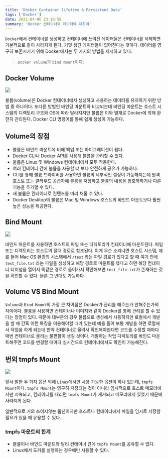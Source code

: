 ```yaml
---
title: 'Docker Container lifetime & Persistent Data'
tags: ['Docker']
date: 2021-04-06 23:19:58
summary: 'Docker 컨테이너와 데이터에 대하여'
---
```


`Docker`에서 컨테이너를 생성하고 컨테이너에 쓰여진 데이터들은 컨테이너를 삭제하면 기본적으로 같이 사라지게 된다. 기껏 생긴 데이터들이 없어진다는 것이다. 데이터를 영구히 보존시키기 위해 Docker에서는 두 가지의 방법을 제시하고 있다.

> `Docker Volume`과 `bind mount`이다.

## Docker Volume

![](/image/docker-types-of-mounts-volume.png)

불륨(volume)은 Docker 컨테이너에서 생성하고 사용하는 데이터를 유지하기 위한 방법 중 하나이다. 또다른 방법인 바인딩 마운트와 비교되는데 바인딩 마운트는
호스트 시스템의 디렉토리 구조와 OS에 따라 달라지지만 불륨은 이와 별개로 Docker에 의해 완전히 관리된다. Docker CLI 명령어를 통해 쉽게 생성이 가능하다.

## Volume의 장점

- 불륨은 바인드 마운트에 비해 백업 또는 마이그레이션이 쉽다.
- Docker CLI나 Docker API를 사용해 불륨을 관리할 수 있다.
- 불륨은 Linux 및 Windows 컨테이너에서 모두 작동한다.
- 여러 컨테이너 간에 불륨을 사용할 떄 보다 안전하게 공유가 가능하다.
- CLI를 통해 불륨 드라이버를 사용하면 불륨의 세부적인 설정이 가능해지는데 원격 호스트 또는 클라우드 공급자에 불륨을 저장하고 불륨의 내용을 암호화하거나 다른 기능을 추가할 수 있다.
- 새 불륨은 컨테이너로 컨텐츠를 미리 채울 수 있다.
- Docker Desktop의 불륨은 Mac 및 Windows 호스트의 바인드 마운트보다 훨씬 높은 성능을 제공한다.

## Bind Mount

![](/image/docker-types-of-mounts-bind.png)

바인드 마운트를 사용하면 호스트의 파일 또는 디렉토리가 컨테이너에 마운트된다. 파일 또는 디렉토리는 호스트의 절대 경로로 참조된다. 이게 무슨 소리냐면 호스트 시스템, 예를 들어 Mac OS 환경의 시스템에서 `/test` 라는 파일 경로가 있다고 할 때 여기 안에 `test_file.txt` 라는 파일을 생성하고 해당 경로로 마운트를 했다고 하면 해당 컨테이너 터미널을 열어서 똑같은 경로로 들어가서 확인해보면 `test_file.txt`가 존재하는 것을 확인할 수 있다. 물론 그 반대도 가능하다.

## Volume VS Bind Mount

`Volume`과 `Bind Mount`의 가장 큰 차이점은 Docker가 관리를 해주는가 안해주는가의 차이이다. 불륨을 사용하면 컨테이너나 이미지와 같이 Docker를 통해 관리를 할 수 있다는 장점이 있다. 때문에 대부분의 경우 불륨으로 생성해서 사용하지만 로컬에서 개발을 할 때 간혹 이런 특징을 이용해야할 때가 있는데 예를 들어 보통 개발을 하면 로컬에서 작업을 하게 되는데 만약 컨테이너로 올려서 확인해야한다면 코드를 수정할 때마다 매번 컨테이너로 올리는 불편함이 생길 것이다. 개발하는 작업 디렉토리를 바인드 마운트해주면 코드를 변경할 때마다 실시간으로 컨테이너에서도 확인이 가능해진다.

## 번외 tmpfs Mount

![](/image/docker-types-of-mounts-tmpfs.png)

앞서 말한 두 가지 옵션 외에 `Linux`에서만 사용 가능한 옵션이 하나 있는데, `tmpfs Mount`이다.
`tmpfs Mount`는 영구히 저장되는 것이 아니라 임시적으로 호스트 메모리에서만 지속되고, 컨테이너를 내리면 `tmpfs Mount`가 제거되고 메모리에서 있었기 때문에 사라지게 된다.

일반적으로 거의 쓰이지않는 옵션이지만 호스트나 컨테이너에서 파일을 임시로 저장할 필요가 있을 때 유용할 수 있다.

### tmpfs 마운트의 한계

- 불륨이나 바인드 마운트와 달리 컨테이너 간에 `tmpfs Mount`를 공유할 수 없다.
- Linux에서 도커를 실행하는 경우에만 사용할 수 있다.
